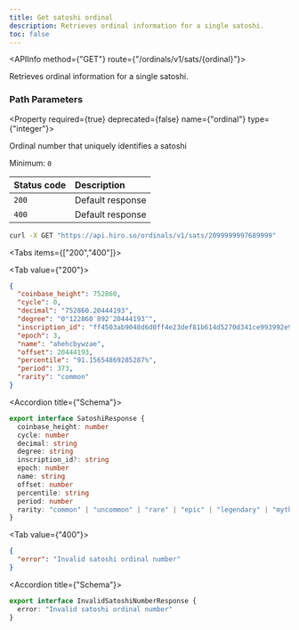 ```yaml
---
title: Get satoshi ordinal
description: Retrieves ordinal information for a single satoshi.
toc: false
---
```



<Root>

<API>

<APIInfo method={"GET"} route={"/ordinals/v1/sats/{ordinal}"}>

Retrieves ordinal information for a single satoshi.
### Path Parameters

<Property required={true} deprecated={false} name={"ordinal"} type={"integer"}>

Ordinal number that uniquely identifies a satoshi

<span>Minimum: `0`</span>

</Property>

| Status code | Description      |
| :---------- | :--------------- |
| `200`       | Default response |
| `400`       | Default response |

</APIInfo>

<APIExample>

```bash title="curl"
curl -X GET "https://api.hiro.so/ordinals/v1/sats/2099999997689999"
```

<Tabs items={["200","400"]}>

<Tab value={"200"}>

```json title="Example response"
{
  "coinbase_height": 752860,
  "cycle": 0,
  "decimal": "752860.20444193",
  "degree": "0°122860′892″20444193‴",
  "inscription_id": "ff4503ab9048d6d0ff4e23def81b614d5270d341ce993992e93902ceb0d4ed79i0",
  "epoch": 3,
  "name": "ahehcbywzae",
  "offset": 20444193,
  "percentile": "91.15654869285287%",
  "period": 373,
  "rarity": "common"
}
```

<Accordions>

<Accordion title={"Schema"}>

```ts
export interface SatoshiResponse {
  coinbase_height: number
  cycle: number
  decimal: string
  degree: string
  inscription_id?: string
  epoch: number
  name: string
  offset: number
  percentile: string
  period: number
  rarity: "common" | "uncommon" | "rare" | "epic" | "legendary" | "mythic"
}
```

</Accordion>

</Accordions>

</Tab>

<Tab value={"400"}>

```json title="Example response"
{
  "error": "Invalid satoshi ordinal number"
}
```

<Accordions>

<Accordion title={"Schema"}>

```ts
export interface InvalidSatoshiNumberResponse {
  error: "Invalid satoshi ordinal number"
}
```

</Accordion>

</Accordions>

</Tab>

</Tabs>

</APIExample>

</API>

</Root>
